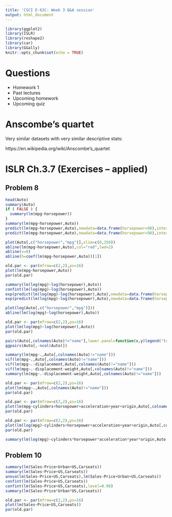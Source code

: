 ---
title: 'CSCI E-63C: Week 3 Q&A session'
output: html_document
---

```{r setup, include=FALSE}
library(ggplot2)
library(ISLR)
library(reshape2)
library(car)
library(GGally)
knitr::opts_chunk$set(echo = TRUE)
```

# Questions

* Homework 1
* Past lectures
* Upcoming homework
* Upcoming quiz

# Anscombe's quartet

Very similar datasets with very similar descriptive stats:

https://en.wikipedia.org/wiki/Anscombe's_quartet


# ISLR Ch.3.7 (Exercises -- applied)

## Problem 8

```{r autosummpred}
head(Auto)
summary(Auto)
if ( FALSE ) {
  summary(lm(mpg~horsepower))
}
summary(lm(mpg~horsepower,Auto))
predict(lm(mpg~horsepower,Auto),newdata=data.frame(horsepower=98),interval="confidence")
predict(lm(mpg~horsepower,Auto),newdata=data.frame(horsepower=98),interval="prediction")
```


```{r autolm, fig.width=7, fig.height=6}
plot(Auto[,c("horsepower","mpg")],xlim=c(0,250))
abline(lm(mpg~horsepower,Auto),col="red",lwd=2)
abline(v=0)
abline(h=coef(lm(mpg~horsepower,Auto))[1])
```

```{r lmdiag}
old.par <- par(mfrow=c(2,2),ps=16)
plot(lm(mpg~horsepower,Auto))
par(old.par)
```

```{r autolog}
summary(lm(log(mpg)~log(horsepower),Auto))
confint(lm(log(mpg)~log(horsepower),Auto))
exp(predict(lm(log(mpg)~log(horsepower),Auto),newdata=data.frame(horsepower=98),interval="confidence"))
exp(predict(lm(log(mpg)~log(horsepower),Auto),newdata=data.frame(horsepower=98),interval="prediction"))
```

```{r autologplot, fig.width=7, fig.height=6}
plot(log(Auto[,c("horsepower","mpg")]))
abline(lm(log(mpg)~log(horsepower),Auto))
```

```{r autologdiag, fig.width=7, fig.height=6}
old.par <- par(mfrow=c(2,2),ps=16)
plot(lm(log(mpg)~log(horsepower),Auto))
par(old.par)
```

```{r autopairs, fig.width=7, fig.height=6}
pairs(Auto[,colnames(Auto)!="name"],lower.panel=function(x,y)legend("topleft",paste("",signif(cor(x,y,method="spearman"),2)),bty="n"))
ggpairs(Auto[,-ncol(Auto)])
```


```{r autovif}
summary(lm(mpg~.,Auto[,colnames(Auto)!="name"]))
vif(lm(mpg~.,Auto[,colnames(Auto)!="name"]))
vif(lm(mpg~.-displacement,Auto[,colnames(Auto)!="name"]))
vif(lm(mpg~.-displacement-weight,Auto[,colnames(Auto)!="name"]))
summary(lm(mpg~.-displacement-weight,Auto[,colnames(Auto)!="name"]))
```

```{r autolmdiagall, fig.width=7, fig.height=6}
old.par <- par(mfrow=c(2,2),ps=16)
plot(lm(mpg~.,Auto[,colnames(Auto)!="name"]))
par(old.par)
```


```{r autolmdiag5vars, fig.width=7, fig.height=6}
old.par <- par(mfrow=c(2,2),ps=16)
plot(lm(mpg~cylinders+horsepower+acceleration+year+origin,Auto[,colnames(Auto)!="name"]))
par(old.par)
```

```{r autolmdiaglog5vars, fig.width=7, fig.height=6}
old.par <- par(mfrow=c(2,2),ps=16)
plot(lm(log(mpg)~cylinders+horsepower+acceleration+year+origin,Auto[,colnames(Auto)!="name"]))
par(old.par)
```

```{r autologlminter5vars}
summary(lm(log(mpg)~cylinders*horsepower*acceleration*year*origin,Auto[,colnames(Auto)!="name"]))
```

## Problem 10

```{r carseats}
summary(lm(Sales~Price+Urban+US,Carseats))
summary(lm(Sales~Price+US,Carseats))
anova(lm(Sales~Price+US,Carseats),lm(Sales~Price+Urban+US,Carseats))
confint(lm(Sales~Price+US,Carseats))
confint(lm(Sales~Price+US,Carseats),level=0.90)
summary(lm(Sales~Price*Urban*US,Carseats))
```


```{r carseatslmdiag, fig.width=7, fig.height=6}
old.par <- par(mfrow=c(2,2),ps=16)
plot(lm(Sales~Price+US,Carseats))
par(old.par)
```
